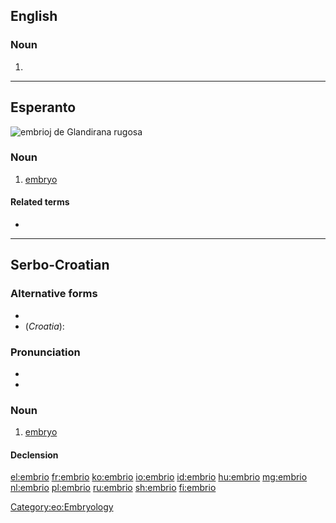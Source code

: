{{also|embrió|embrio-}}
==English==

===Noun===
{{en-noun}}

# {{archaic form of|embryo|lang=en}}

----

==Esperanto==
[[Image:Wrinkledfrog embryos.jpg|thumb|embrioj de ''Glandirana rugosa'']]
{{wikipedia|lang=eo}}

===Noun===
{{eo-head}}
# [[embryo]]

====Related terms====
* {{l|eo|embriologio|gloss=[[embryology]]}}

[[Category:eo:Embryology]]

----

==Serbo-Croatian==

===Alternative forms===
* {{l|sh|ȅmbriōn}}
* (''Croatia''): {{l|sh|ȅmbrij}}

===Pronunciation===
* {{IPA|/êmbrio/|lang=sh}}
* {{hyphenation|em|bri|o|lang=sh}}

===Noun===
{{sh-noun|g=m|head=ȅmbrio|r|ембрио|е̏мбрио}}

# [[embryo]]

====Declension====
{{sh-decl-noun
|embrio|embriji
|embrija|embrija
|embriju|embrijima
|embrio|embrije
|embrio|embriji
|embriju|embrijima
|embrijem|embrijima
}}

[[el:embrio]]
[[fr:embrio]]
[[ko:embrio]]
[[io:embrio]]
[[id:embrio]]
[[hu:embrio]]
[[mg:embrio]]
[[nl:embrio]]
[[pl:embrio]]
[[ru:embrio]]
[[sh:embrio]]
[[fi:embrio]]